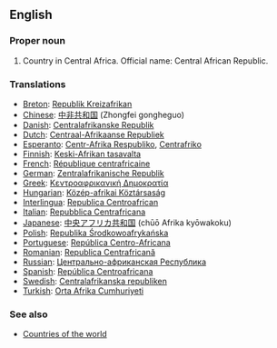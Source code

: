 ==English==

===Proper noun===

# Country in Central Africa. Official name: Central African Republic.
===Translations===
*[[Breton]]: [[Republik Kreizafrikan]]
*[[Chinese]]: [[中非共和国]] (Zhongfei gongheguo)
*[[Danish]]: [[Centralafrikanske Republik]]
*[[Dutch]]: [[Centraal-Afrikaanse Republiek]]
*[[Esperanto]]: [[Centr-Afrika Respubliko]], [[Centrafriko]]
*[[Finnish]]: [[Keski-Afrikan tasavalta]]
*[[French]]: [[République centrafricaine]]
*[[German]]: [[Zentralafrikanische Republik]]
*[[Greek]]: [[Κεντροαφρικανική Δημοκρατία]]
*[[Hungarian]]: [[Közép-afrikai Köztársaság]]
*[[Interlingua]]: [[Republica Centroafrican]]
*[[Italian]]: [[Repubblica Centrafricana]]
*[[Japanese]]: [[中央アフリカ共和国]] (chūō Afrika kyōwakoku)
*[[Polish]]: [[Republika Środkowoafrykańska]]
*[[Portuguese]]: [[República Centro-Africana]]
*[[Romanian]]: [[Republica Centrafricană]]
*[[Russian]]: [[Центрально-африканская Республика]]
*[[Spanish]]: [[República Centroafricana]]
*[[Swedish]]: [[Centralafrikanska republiken]]
*[[Turkish]]: [[Orta Afrika Cumhuriyeti]]

===See also===
*[[Countries of the world]]